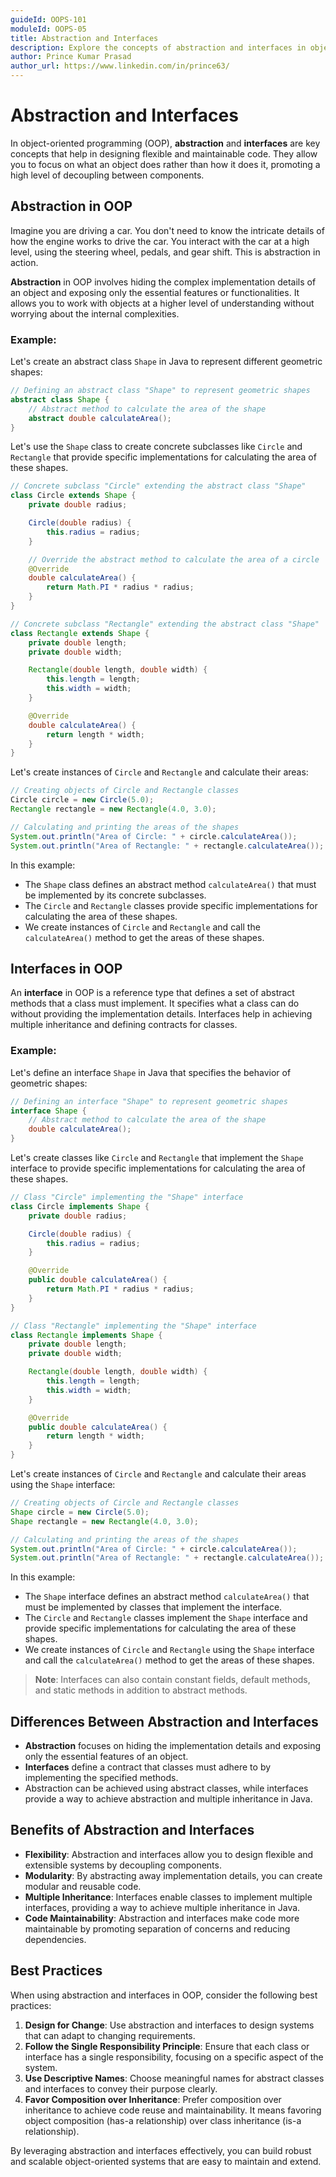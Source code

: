 ```yaml
---
guideId: OOPS-101
moduleId: OOPS-05
title: Abstraction and Interfaces
description: Explore the concepts of abstraction and interfaces in object-oriented programming (OOP) with examples and best practices.
author: Prince Kumar Prasad
author_url: https://www.linkedin.com/in/prince63/
---
```


# Abstraction and Interfaces

In object-oriented programming (OOP), **abstraction** and **interfaces** are key concepts that help in designing flexible and maintainable code. They allow you to focus on what an object does rather than how it does it, promoting a high level of decoupling between components.

## Abstraction in OOP

Imagine you are driving a car. You don't need to know the intricate details of how the engine works to drive the car. You interact with the car at a high level, using the steering wheel, pedals, and gear shift. This is abstraction in action.

**Abstraction** in OOP involves hiding the complex implementation details of an object and exposing only the essential features or functionalities. It allows you to work with objects at a higher level of understanding without worrying about the internal complexities.

### Example:

Let's create an abstract class `Shape` in Java to represent different geometric shapes:

```java
// Defining an abstract class "Shape" to represent geometric shapes
abstract class Shape {
    // Abstract method to calculate the area of the shape
    abstract double calculateArea();
}
```

Let's use the `Shape` class to create concrete subclasses like `Circle` and `Rectangle` that provide specific implementations for calculating the area of these shapes.

```java
// Concrete subclass "Circle" extending the abstract class "Shape"
class Circle extends Shape {
    private double radius;

    Circle(double radius) {
        this.radius = radius;
    }

    // Override the abstract method to calculate the area of a circle
    @Override
    double calculateArea() {
        return Math.PI * radius * radius;
    }
}

// Concrete subclass "Rectangle" extending the abstract class "Shape"
class Rectangle extends Shape {
    private double length;
    private double width;

    Rectangle(double length, double width) {
        this.length = length;
        this.width = width;
    }

    @Override
    double calculateArea() {
        return length * width;
    }
}
```

Let's create instances of `Circle` and `Rectangle` and calculate their areas:

```java
// Creating objects of Circle and Rectangle classes
Circle circle = new Circle(5.0);
Rectangle rectangle = new Rectangle(4.0, 3.0);

// Calculating and printing the areas of the shapes
System.out.println("Area of Circle: " + circle.calculateArea());
System.out.println("Area of Rectangle: " + rectangle.calculateArea());
```

In this example:

- The `Shape` class defines an abstract method `calculateArea()` that must be implemented by its concrete subclasses.
- The `Circle` and `Rectangle` classes provide specific implementations for calculating the area of these shapes.
- We create instances of `Circle` and `Rectangle` and call the `calculateArea()` method to get the areas of these shapes.

## Interfaces in OOP

An **interface** in OOP is a reference type that defines a set of abstract methods that a class must implement. It specifies what a class can do without providing the implementation details. Interfaces help in achieving multiple inheritance and defining contracts for classes.

### Example:

Let's define an interface `Shape` in Java that specifies the behavior of geometric shapes:

```java
// Defining an interface "Shape" to represent geometric shapes
interface Shape {
    // Abstract method to calculate the area of the shape
    double calculateArea();
}
```

Let's create classes like `Circle` and `Rectangle` that implement the `Shape` interface to provide specific implementations for calculating the area of these shapes.

```java
// Class "Circle" implementing the "Shape" interface
class Circle implements Shape {
    private double radius;

    Circle(double radius) {
        this.radius = radius;
    }

    @Override
    public double calculateArea() {
        return Math.PI * radius * radius;
    }
}

// Class "Rectangle" implementing the "Shape" interface
class Rectangle implements Shape {
    private double length;
    private double width;

    Rectangle(double length, double width) {
        this.length = length;
        this.width = width;
    }

    @Override
    public double calculateArea() {
        return length * width;
    }
}
```

Let's create instances of `Circle` and `Rectangle` and calculate their areas using the `Shape` interface:

```java
// Creating objects of Circle and Rectangle classes
Shape circle = new Circle(5.0);
Shape rectangle = new Rectangle(4.0, 3.0);

// Calculating and printing the areas of the shapes
System.out.println("Area of Circle: " + circle.calculateArea());
System.out.println("Area of Rectangle: " + rectangle.calculateArea());
```

In this example:

- The `Shape` interface defines an abstract method `calculateArea()` that must be implemented by classes that implement the interface.
- The `Circle` and `Rectangle` classes implement the `Shape` interface and provide specific implementations for calculating the area of these shapes.
- We create instances of `Circle` and `Rectangle` using the `Shape` interface and call the `calculateArea()` method to get the areas of these shapes.

> **Note**: Interfaces can also contain constant fields, default methods, and static methods in addition to abstract methods.

## Differences Between Abstraction and Interfaces

- **Abstraction** focuses on hiding the implementation details and exposing only the essential features of an object.
- **Interfaces** define a contract that classes must adhere to by implementing the specified methods.
- Abstraction can be achieved using abstract classes, while interfaces provide a way to achieve abstraction and multiple inheritance in Java.

## Benefits of Abstraction and Interfaces

- **Flexibility**: Abstraction and interfaces allow you to design flexible and extensible systems by decoupling components.
- **Modularity**: By abstracting away implementation details, you can create modular and reusable code.
- **Multiple Inheritance**: Interfaces enable classes to implement multiple interfaces, providing a way to achieve multiple inheritance in Java.
- **Code Maintainability**: Abstraction and interfaces make code more maintainable by promoting separation of concerns and reducing dependencies.

## Best Practices

When using abstraction and interfaces in OOP, consider the following best practices:

1. **Design for Change**: Use abstraction and interfaces to design systems that can adapt to changing requirements.
2. **Follow the Single Responsibility Principle**: Ensure that each class or interface has a single responsibility, focusing on a specific aspect of the system.
3. **Use Descriptive Names**: Choose meaningful names for abstract classes and interfaces to convey their purpose clearly.
4. **Favor Composition over Inheritance**: Prefer composition over inheritance to achieve code reuse and maintainability. It means favoring object composition (has-a relationship) over class inheritance (is-a relationship).

By leveraging abstraction and interfaces effectively, you can build robust and scalable object-oriented systems that are easy to maintain and extend.